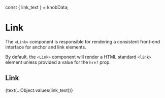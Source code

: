 
const { link_text } = knobData;

<Meta title="Atoms/Link" component={Link} />

# Link

The `<Link>` component is responsible for rendering a consistent front-end interface for anchor and link elements.

By default, the `<Link>` component will render a HTML standard `<link>` element unless provided a value for the `href` prop.

<Props of={Link} />

## Link

<Preview>
  <Story name="Basic Link">
    <Link>{text(...Object.values(link_text))}</Link>
  </Story>
</Preview>
